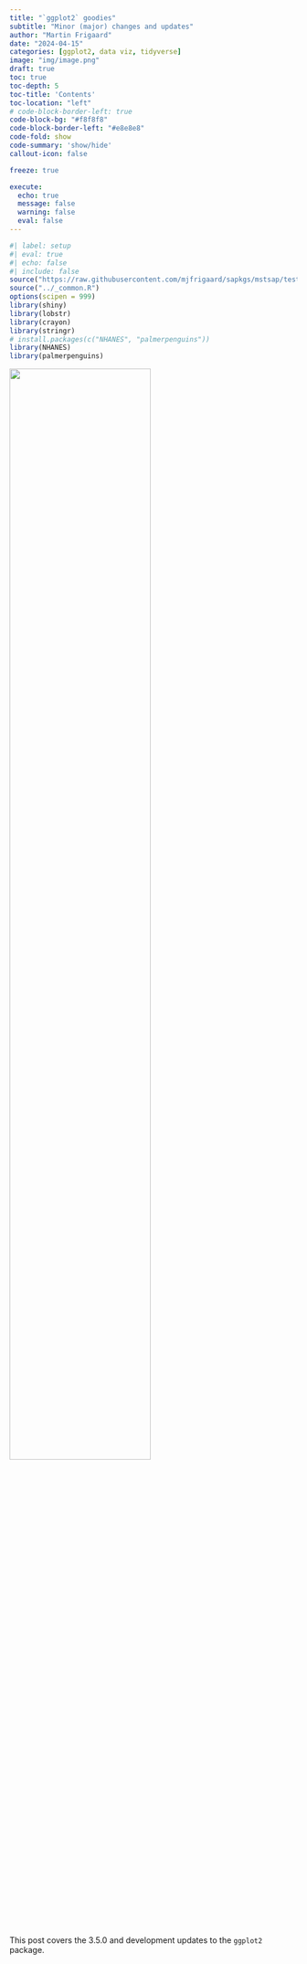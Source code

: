 ```yaml
---
title: "`ggplot2` goodies" 
subtitle: "Minor (major) changes and updates"
author: "Martin Frigaard"
date: "2024-04-15"
categories: [ggplot2, data viz, tidyverse]
image: "img/image.png"
draft: true
toc: true
toc-depth: 5
toc-title: 'Contents'
toc-location: "left"
# code-block-border-left: true
code-block-bg: "#f8f8f8"
code-block-border-left: "#e8e8e8"
code-fold: show
code-summary: 'show/hide'
callout-icon: false

freeze: true

execute:
  echo: true
  message: false
  warning: false
  eval: false
---
```


```r
#| label: setup
#| eval: true 
#| echo: false 
#| include: false
source("https://raw.githubusercontent.com/mjfrigaard/sapkgs/mstsap/tests/testthat/helper.R")
source("../_common.R")
options(scipen = 999)
library(shiny)
library(lobstr)
library(crayon)
library(stringr)
# install.packages(c("NHANES", "palmerpenguins"))
library(NHANES)
library(palmerpenguins)
```

::: {.column-margin}
![](img/image.png){width=70%}
:::

This post covers the 3.5.0 and development updates to the `ggplot2` package. 